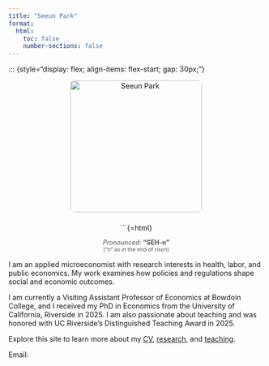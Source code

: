 ```yaml
---
title: "Seeun Park"
format:
  html:
    toc: false
    number-sections: false
---
```


::: {style="display: flex; align-items: flex-start; gap: 30px;"}

::: {style="text-align: center;"}
<img src="images/profile.jpg" alt="Seeun Park" width="260" style="border-radius: 8px; margin-bottom: 8px;" />

```{=html}
<div style="font-size: 0.9em; color: #555; margin-top: 4px;">
  <em>Pronounced:</em> <strong>“SEH-n”</strong><br>
  <small>(“n” as in the end of <em>risen</em>)</small>
</div>
</div>

<div>
I am an applied microeconomist with research interests in health, labor, and public economics. My work examines how policies and regulations shape social and economic outcomes.

I am currently a Visiting Assistant Professor of Economics at Bowdoin College, and I received my PhD in Economics from the University of California, Riverside in 2025. I am also passionate about teaching and was honored with UC Riverside’s Distinguished Teaching Award in 2025.

Explore this site to learn more about my [CV](cv.qmd), [research](research.qmd), and [teaching](teaching.qmd).

Email: <a href="mailto:s.park@bowdoin.edu">
  <i class="fas fa-envelope" style="margin-left: 4px;"></i>
</a>

</div>

:::
